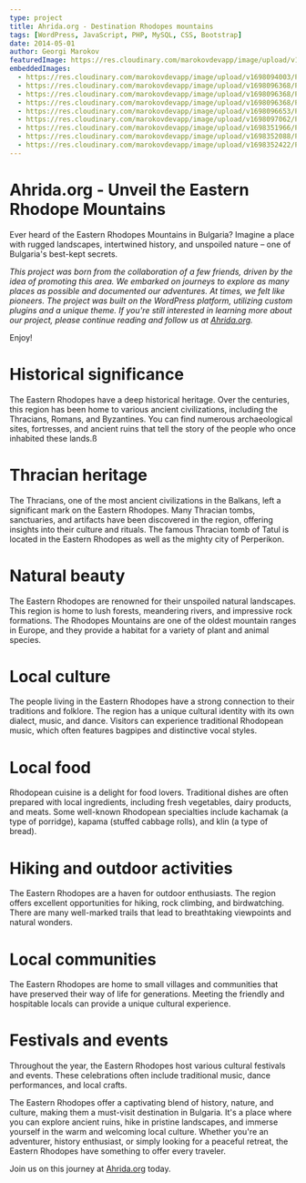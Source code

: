 ```yaml
---
type: project
title: Ahrida.org - Destination Rhodopes mountains
tags: [WordPress, JavaScript, PHP, MySQL, CSS, Bootstrap]
date: 2014-05-01
author: Georgi Marokov
featuredImage: https://res.cloudinary.com/marokovdevapp/image/upload/v1698093938/Projects/ahrida.org/ahrida-logo_kikndy.png
embeddedImages:
  - https://res.cloudinary.com/marokovdevapp/image/upload/v1698094003/Projects/ahrida.org/bg_agyouc.jpg
  - https://res.cloudinary.com/marokovdevapp/image/upload/v1698096368/Projects/ahrida.org/-%D0%A1%D0%B2%D0%B0%D1%82%D0%B1%D0%B0-2-e1444061878320_pqs4ff.jpg
  - https://res.cloudinary.com/marokovdevapp/image/upload/v1698096368/Projects/ahrida.org/-%D0%BF%D1%80%D0%B8-%D1%81-%D0%9B%D0%B5%D0%B1%D0%B5%D0%B4-e1442683013200_ffsr9w.jpg
  - https://res.cloudinary.com/marokovdevapp/image/upload/v1698096368/Projects/ahrida.org/-3-e1442682341685_eknesc.jpg
  - https://res.cloudinary.com/marokovdevapp/image/upload/v1698096653/Projects/ahrida.org/278834735_10224773418260007_9003782724500081538_n-1024x768_wnm89i.webp
  - https://res.cloudinary.com/marokovdevapp/image/upload/v1698097062/Projects/ahrida.org/1556011375_dsc_9029-2_yqdeil.jpg
  - https://res.cloudinary.com/marokovdevapp/image/upload/v1698351966/Projects/ahrida.org/10-Bulgarian-food-classics-You-Need-On-Your-_Must-Eat-Bucket-List_upxerb.jpg
  - https://res.cloudinary.com/marokovdevapp/image/upload/v1698352088/Projects/ahrida.org/6cf84f040ae11f57f92be0d203945bb9_twxksl.jpg
  - https://res.cloudinary.com/marokovdevapp/image/upload/v1698352422/Projects/ahrida.org/Rojen1_ssew5w.jpg
---
```


# Ahrida.org - Unveil the Eastern Rhodope Mountains

Ever heard of the Eastern Rhodopes Mountains in Bulgaria?
Imagine a place with rugged landscapes, intertwined history, and unspoiled nature – one of Bulgaria's best-kept secrets. 

<GatsbyImage alt="ahrida.org" image={props.embedded.image1} />

*This project was born from the collaboration of a few friends, driven by the idea of promoting this area. 
We embarked on journeys to explore as many places as possible and documented our adventures. 
At times, we felt like pioneers.
The project was built on the WordPress platform, utilizing custom plugins and a unique theme. 
If you're still interested in learning more about our project, please continue reading and follow us at [Ahrida.org](https://ahrida.org).*

Enjoy!

# Historical significance

<GatsbyImage alt="ahrida.org history" image={props.embedded.image4} />

The Eastern Rhodopes have a deep historical heritage. Over the centuries, this region has been home to various ancient 
civilizations, including the Thracians, Romans, and Byzantines. You can find numerous archaeological sites, fortresses, 
and ancient ruins that tell the story of the people who once inhabited these lands.ß

# Thracian heritage

<GatsbyImage alt="ahrida.org" image={props.embedded.image5} />

The Thracians, one of the most ancient civilizations in the Balkans, left a significant mark on the Eastern Rhodopes. 
Many Thracian tombs, sanctuaries, and artifacts have been discovered in the region, offering insights into their culture 
and rituals. The famous Thracian tomb of Tatul is located in the Eastern Rhodopes as well as the mighty city of Perperikon.


# Natural beauty

<GatsbyImage alt="ahrida.org nature" image={props.embedded.image2} />

The Eastern Rhodopes are renowned for their unspoiled natural landscapes. This region is home to lush forests, 
meandering rivers, and impressive rock formations. The Rhodopes Mountains are one of the oldest mountain ranges in Europe, 
and they provide a habitat for a variety of plant and animal species.


# Local culture

<GatsbyImage alt="ahrida.org local" image={props.embedded.image8} />

The people living in the Eastern Rhodopes have a strong connection to their traditions and folklore. The region has a 
unique cultural identity with its own dialect, music, and dance. Visitors can experience traditional Rhodopean music, 
which often features bagpipes and distinctive vocal styles.

# Local food

<GatsbyImage alt="ahrida.org local" image={props.embedded.image7} />

Rhodopean cuisine is a delight for food lovers. Traditional dishes are often prepared with local ingredients, including 
fresh vegetables, dairy products, and meats. Some well-known Rhodopean specialties include kachamak (a type of porridge), 
kapama (stuffed cabbage rolls), and klin (a type of bread).

# Hiking and outdoor activities

<GatsbyImage alt="ahrida.org activities" image={props.embedded.image3} />

The Eastern Rhodopes are a haven for outdoor enthusiasts. The region offers excellent opportunities for hiking, 
rock climbing, and birdwatching. There are many well-marked trails that lead to breathtaking viewpoints and natural wonders.

# Local communities

<GatsbyImage alt="ahrida.org local" image={props.embedded.image6} />

The Eastern Rhodopes are home to small villages and communities that have preserved their way of life for generations. 
Meeting the friendly and hospitable locals can provide a unique cultural experience.

# Festivals and events

<GatsbyImage alt="ahrida.org local" image={props.embedded.image9} />

Throughout the year, the Eastern Rhodopes host various cultural festivals and events. These celebrations often include 
traditional music, dance performances, and local crafts.

The Eastern Rhodopes offer a captivating blend of history, nature, and culture, making them a must-visit destination in Bulgaria. 
It's a place where you can explore ancient ruins, hike in pristine landscapes, and immerse yourself in the warm and welcoming 
local culture. Whether you're an adventurer, history enthusiast, or simply looking for a peaceful retreat, the Eastern Rhodopes 
have something to offer every traveler.

Join us on this journey at [Ahrida.org](https://ahrida.org/) today.
